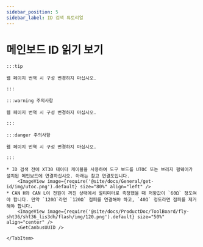 ```yaml
---
sidebar_position: 5
sidebar_label: ID 검색 튜토리얼
---
```



# 메인보드 ID 읽기 보기

    :::tip

    웹 페이지 번역 시 구성 변경하지 마십시오.

    :::

    :::warning 주의사항

    웹 페이지 번역 시 구성 변경하지 마십시오.

    :::

    :::danger 주의사항

    웹 페이지 번역 시 구성 변경하지 마십시오.

    :::

<Tabs>
    <TabItem value="can" label="CANBus UUID 가져오기">

    * ID 검색 전에 XT30 데이터 케이블을 사용하여 도구 보드를 UTOC 또는 브리지 펌웨어가 설치된 메인보드에 연결하십시오. 아래는 참고 연결도입니다.
        <ImageView image={require('@site/docs/General/get-id/img/utoc.png').default} size="80%" align="left" />   
    * CAN H와 CAN L이 전원이 꺼진 상태에서 멀티미터로 측정했을 때 저항값이 `60Ω` 정도여야 합니다. 만약 `120Ω`라면 `120Ω` 점퍼를 연결해야 하고, `40Ω` 정도라면 점퍼를 제거해야 합니다.
        <ImageView image={require('@site/docs/ProductDoc/ToolBoard/fly-sht36/sht36_lis3dh/flash/img/120.png').default} size="50%" align="center" />    
        <GetCanbusUUID />

    </TabItem>
</Tabs>

